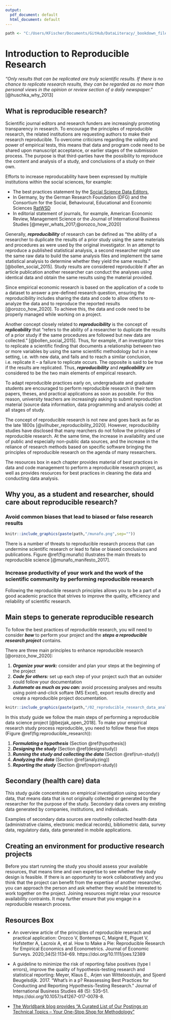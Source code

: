 ```yaml
---
output:
  pdf_document: default
  html_document: default
---
```


```r
path <- "C:/Users/KFischer/Documents/GitHub/DataLiteracy/_bookdown_files/DataLiteracy_files/figure-html"
```

<!--C:/Users/KFischer/sciebo/Date Literacy Project/06 Manuscript/bookdown/DataLiteracy/_book/DataLiteracy_files/figure-html-->




# Introduction to Reproducible Research {#intro}


*“Only results that can be replicated are truly scientific results. If there is no chance to replicate research results, they can be regarded as no more than personal views in the opinion or review section of a daily newspaper.”* [@huschka_why_2013]

## What is reproducible research?

Scientific journal editors and research funders are increasingly promoting transparency in research. To encourage the principles of reproducible research, the related institutions are requesting authors to make their research reproducible. To overcome criticisms regarding the validity and power of empirical tests, this means that data and program code need to be shared upon manuscript acceptance, or earlier stages of the submission process. The purpose is that third-parties have the possibility to reproduce the content and analysis of a study, and conclusions of a study on their own.

Efforts to increase reproducability have been expressed by multiple institutions within the social sciences, for example:

- The best practices statement by the [Social Science Data Editors](https://social-science-data-editors.github.io/template_README/),
- In Germany, by the German Research Foundation (DFG) and the Consortium for the Social, Behavioural, Educational and Economic Sciences [RatWSD](https://www.ratswd.de/en/publikationen/output)
- In editorial statement of journals, for example, American Economic Review, Management Science or the Journal of International Business Studies [@meyer_whats_2017;@orozco_how_2020]


<!-- Show recent advancements in health econ, health services research, health care management
-->


Generally, ***reproducibility*** of research can be defined as “the ability of a researcher to duplicate the results of a prior study using the same materials and procedures as were used by the original investigator. In an attempt to reproduce a published statistical analysis, a second researcher might use the same raw data to build the same analysis files and implement the same statistical analysis to determine whether they yield the same results.” [@bollen_social_2015]. Study results are considered reproducible if after an article publication another researcher can conduct the analyses using identical data and obtain the same results using the material provided.

Since empirical economic research is based on the application of a code to a dataset to answer a pre-defined research question, ensuring the reproducibility includes sharing the data and code to allow others to re-analyze the data and to reproduce the reported results [@orozco_how_2020]. To achieve this, the data and code need to be properly managed while working on a project. 

Another concept closely related to ***reproducibility*** is the concept of ***replicability*** that "refers to the ability of a researcher to duplicate the results of a prior study if the same procedures are followed but new data are collected." [@bollen_social_2015]. Thus, for example, if an investigator tries to replicate a scientific finding that documents a relationship between two or more variables by using the same scientific methodology but in a new setting, i.e. with new data, and fails and to reach a similar conclusion, i.e. replicate it -- a failure to replicate occurs. The opposite is said to be true if the results are replicated. Thus, ***reproducibility*** and ***replicability*** are considered to be the two main elements of empirical research.

To adapt reproducible practices early on, undergraduate and graduate students are encouraged to perform reproducible research in their term papers, theses, and practical applications as soon as possbile. For this reason, university teachers are increasingly asking to submit reproduction material (source data information, data programming and analysis code) at all stages of study.

The concept of reproducible research is not new and goes back as far as the late 1800s [@vilhuber_reproducibility_2020]. However, reproducibility studies have disclosed that many rearchers do not follow the principles of reproducible research. At the same time, the increase in availability and use of public and especially non-public data sources, and the increase in the reliance of research methods based on specific software bringing the principles of reproducible research on the agenda of many researchers.

The resources box in each chapter provides material of best practices in data and code management to perform a reproducible research project, as well as provides resources for best practices in cleaning the data and conducting data analysis. 


## Why you, as a student and researcher, should care about reproducible research?

### Avoid common biases that lead to biased or false research results


```r
knitr::include_graphics(paste(path,"/munafo.png",sep=""))
```

There is a number of threats to reproducible research process that can undermine scientific research or lead to false or biased conclusions and publications. Figure \@ref(fig:munafo) illustrates the main threats to reproducible science [@munafo_manifesto_2017].


### Increase productivity of your work and the work of the scientific community by performing reproducible research


Following the reproducible research principles allows you to be a part of a good academic practice that strives to improve the quality, efficiency and reliability of scientific research.

## Main steps to generate reproducible research

To follow the best practices of reproducible research, you will need to consider ***how*** to perform your project and the ***steps a reproducible research project*** contains.

There are three main principles to enhance reproducible research [@orozco_how_2020]:

1. ***Organize your work:*** consider and plan your steps at the beginning of the project
2. ***Code for others:*** set up each step of your project such that an outsider could follow your documentation
3. ***Automate as much as you can:*** avoid processing analyses and results using point-and-click softare (MS Excel), export results directly and create a reproducible project documentation.



```r
knitr::include_graphics(paste(path,"/02_reproducible_research_data_analysis.png",sep=""))
```

In this study guide we follow the main steps of performing a reproducible data science project [@bezjak_open_2018]. To make your empirical research study process reproducible, you need to follow these five steps (Figure \@ref(fig:reproducible_research)):


1. ***Formulating a hypothesis*** (Section \@ref(hypothesis))
2. ***Designing the study*** (Section \@ref(designstudy))
3. ***Running the study and collecting the data*** (Section \@ref(run-study))
4. ***Analyzing the data*** (Section \@ref(analyzing))
5. ***Reporting the study*** (Section \@ref(report-study))



## Secondary (health care) data

This study guide concentrates on empirical investigation using secondary data, that means data that is not originally collected or generated by the researcher for the purpose of the study. Secondary data covers any existing data generated by companies, institutions, and individuals.

Examples of secondary data sources are routinelly collected health data (administrative claims, electronic medical records), bibliometric data, survey data, regulatory data, data generated in mobile applications.


## Creating an environment for productive research projects

Before you start running the study you should assess your available resources, that means time and own expertise to see whether the study design is feasible. If there is an opportunity to work collaboratively and you think that the project can benefit from the expertise of another researcher, you can approach the person and ask whether they would be interested to work together on the project. Joining resources might relax your resource availability contraints. It may further ensure that you engage in a reproducible research process.

## Resources Box

- An overview article of the principles of reproducible reserach and practical application: Orozco V, Bontemps C, Maigné E, Piguet V, Hofstetter A, Lacroix A, et al. How to Make a Pie: Reproducible Research for Empirical Economics and Econometrics. Journal of Economic Surveys. 2020;34(5):1134–69. https://doi.org/10.1111/joes.12389


- A guideline to minimize the risk of reporting false positives (type I errors), improve the quality of hypothesis-testing research and statistical reporting: Meyer, Klaus E., Arjen van Witteloostuijn, and Sjoerd Beugelsdijk. 2017. “What’s in a p? Reassessing Best Practices for Conducting and Reporting Hypothesis-Testing Research.” Journal of International Business Studies 48 (5): 535–51. https://doi.org/10.1057/s41267-017-0078-8.

- [The Worldbank blog provides "A Curated List of Our Postings on Technical Topics – Your One-Stop Shop for Methodology"](https://blogs.worldbank.org/impactevaluations/curated-list-our-postings-technical-topics-your-one-stop-shop-methodology-0)

